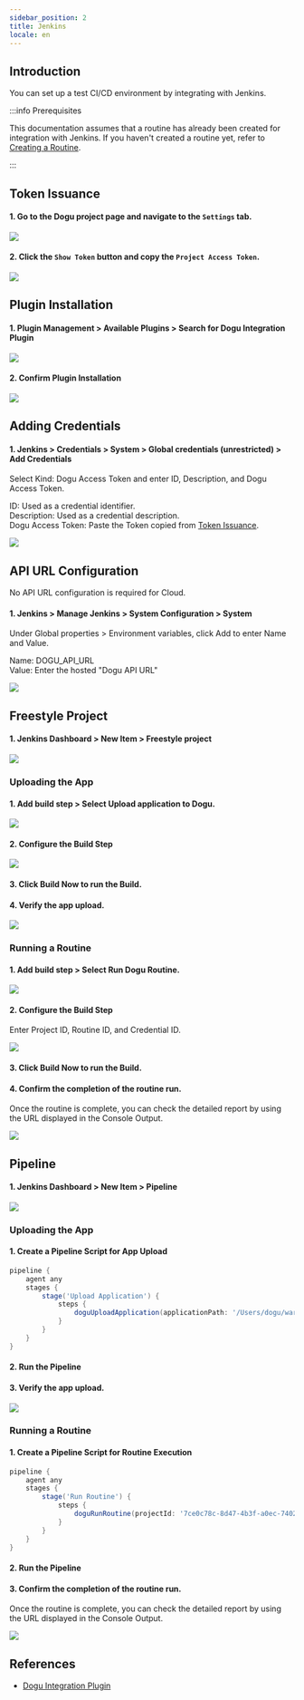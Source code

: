 ```yaml
---
sidebar_position: 2
title: Jenkins
locale: en
---
```






<CloudFreeBadge />
<SelfHostedProfessionalBadge />

## Introduction

You can set up a test CI/CD environment by integrating with Jenkins.

:::info Prerequisites

This documentation assumes that a routine has already been created for integration with Jenkins. If you haven't created a routine yet, refer to [Creating a Routine](/routine/routines/editor).

:::

## Token Issuance

#### 1. Go to the Dogu project page and navigate to the `Settings` tab.

<img src={github_move_dogu_project_settings} />

#### 2. Click the `Show Token` button and copy the `Project Access Token`.

<img src={github_create_dogu_project_token} />

## Plugin Installation

#### 1. Plugin Management > Available Plugins > Search for Dogu Integration Plugin

<img src={jenkins_search_plugin} />

#### 2. Confirm Plugin Installation

<img src={jenkins_installed_plugin} />

## Adding Credentials

#### 1. Jenkins > Credentials > System > Global credentials (unrestricted) > Add Credentials

Select Kind: Dogu Access Token and enter ID, Description, and Dogu Access Token.

ID: Used as a credential identifier.  
Description: Used as a credential description.  
Dogu Access Token: Paste the Token copied from [Token Issuance](#token-issuance).

<img src={jenkins_new_credential} />

## API URL Configuration

<Tabs groupId="edition" defaultValue="cloud" queryString>
<TabItem value="cloud" label="Cloud" default>

No API URL configuration is required for Cloud.

</TabItem>

<TabItem value="self-hosted" label="Self-Hosted">

#### 1. Jenkins > Manage Jenkins > System Configuration > System

Under Global properties > Environment variables, click Add to enter Name and Value.

Name: DOGU_API_URL  
Value: Enter the hosted "Dogu API URL"

<img src={jenkins_set_api_url} />

</TabItem>
</Tabs>

## Freestyle Project

#### 1. Jenkins Dashboard > New Item > Freestyle project

<img src={jenkins_create_freestyle} />

### Uploading the App

#### 1. Add build step > Select Upload application to Dogu.

<img src={jenkins_new_upload_application} />

#### 2. Configure the Build Step

<img src={jenkins_build_upload_application} />

#### 3. Click Build Now to run the Build.

#### 4. Verify the app upload.

<img src={github_action_upload_app} />

### Running a Routine

#### 1. Add build step > Select Run Dogu Routine.

<img src={jenkins_new_build_step} />

#### 2. Configure the Build Step

Enter Project ID, Routine ID, and Credential ID.

<img src={jenkins_set_build_step} />

#### 3. Click Build Now to run the Build.

#### 4. Confirm the completion of the routine run.

Once the routine is complete, you can check the detailed report by using the URL displayed in the Console Output.

<img src={jenkins_done_build_step} />

## Pipeline

#### 1. Jenkins Dashboard > New Item > Pipeline

<img src={jenkins_create_pipeline} />

### Uploading the App

#### 1. Create a Pipeline Script for App Upload

```groovy
pipeline {
    agent any
    stages {
        stage('Upload Application') {
            steps {
                doguUploadApplication(applicationPath: '/Users/dogu/warehouseinvasion.apk', projectId: '7ce0c78c-8d47-4b3f-a0ec-7402d14a5c08', credentialsId: 'Simple Project Access Token')
            }
        }
    }
}
```

#### 2. Run the Pipeline

#### 3. Verify the app upload.

<img src={github_action_upload_app} />

### Running a Routine

#### 1. Create a Pipeline Script for Routine Execution

```groovy
pipeline {
    agent any
    stages {
        stage('Run Routine') {
            steps {
                doguRunRoutine(projectId: '7ce0c78c-8d47-4b3f-a0ec-7402d14a5c08', routineId: '88db71bc-f6d8-4a20-8e92-50fc1477a3da', credentialsId: 'Simple Project Access Token')
            }
        }
    }
}
```

#### 2. Run the Pipeline

#### 3. Confirm the completion of the routine run.

Once the routine is complete, you can check the detailed report by using the URL displayed in the Console Output.

<img src={jenkins_done_pipeline} />

## References

- [Dogu Integration Plugin](https://plugins.jenkins.io/dogu-integration/)
